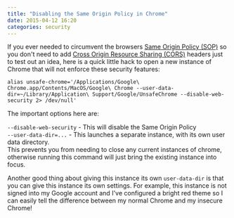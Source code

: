 ```yaml
---
title: "Disabling the Same Origin Policy in Chrome"
date: 2015-04-12 16:20
categories: security
---
```


If you ever needed to circumvent the browsers
[Same Origin Policy (SOP)](https://en.wikipedia.org/wiki/Same-origin_policy)
so you don't need to add
[Cross Origin Resource Sharing (CORS)](https://en.wikipedia.org/wiki/Cross-origin_resource_sharing)
headers just to test out an idea, here is a quick little hack to open a new
instance of Chrome that will not enforce these security features:

```
alias unsafe-chrome='/Applications/Google\ Chrome.app/Contents/MacOS/Google\ Chrome --user-data-dir=~/Library/Application\ Support/Google/UnsafeChrome --disable-web-security 2> /dev/null'
```

The important options here are:

`--disable-web-security` - This will disable the Same Origin Policy  
`--user-data-dir=...` - This launches a separate instance, with its own user data
directory.  
This prevents you from needing to close any current instances of chrome,
otherwise running this command will just bring the existing instance into focus.

Another good thing about giving this instance its own `user-data-dir` is that
you can give this instance its own settings. For example, this instance is not
signed into my Google account and I've configured a bright red theme so I can
easily tell the difference between my normal Chrome and my insecure Chrome!
